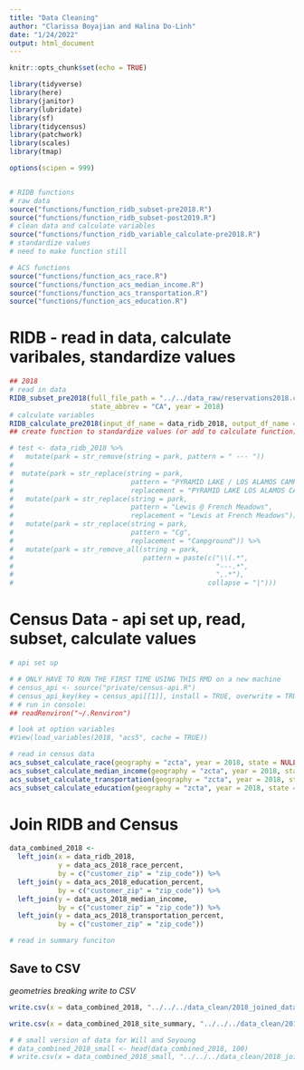 ```yaml
---
title: "Data Cleaning"
author: "Clarissa Boyajian and Halina Do-Linh"
date: "1/24/2022"
output: html_document
---
```


```r
knitr::opts_chunk$set(echo = TRUE)

library(tidyverse)
library(here)
library(janitor)
library(lubridate)
library(sf)
library(tidycensus)
library(patchwork)
library(scales)
library(tmap)

options(scipen = 999)


# RIDB functions
# raw data
source("functions/function_ridb_subset-pre2018.R")
source("functions/function_ridb_subset-post2019.R")
# clean data and calculate variables
source("functions/function_ridb_variable_calculate-pre2018.R")
# standardize values
# need to make function still

# ACS functions
source("functions/function_acs_race.R")
source("functions/function_acs_median_income.R")
source("functions/function_acs_transportation.R")
source("functions/function_acs_education.R")
```

# RIDB - read in data, calculate varibales, standardize values

```r
## 2018
# read in data
RIDB_subset_pre2018(full_file_path = "../../data_raw/reservations2018.csv", 
                    state_abbrev = "CA", year = 2018)
# calculate variables
RIDB_calculate_pre2018(input_df_name = data_ridb_2018, output_df_name = "data_ridb_2018")
## create function to standardize values (or add to calculate function)
```

```r
# test <- data_ridb_2018 %>% 
#   mutate(park = str_remove(string = park, pattern = " --- "))
# 
#  mutate(park = str_replace(string = park,
#                             pattern = "PYRAMID LAKE / LOS ALAMOS CAMPGROUND",
#                             replacement = "PYRAMID LAKE LOS ALAMOS CAMPGROUND")) %>%
#   mutate(park = str_replace(string = park,
#                             pattern = "Lewis @ French Meadows",
#                             replacement = "Lewis at French Meadows")) %>% 
#   mutate(park = str_replace(string = park,
#                             pattern = "Cg",
#                             replacement = "Campground")) %>% 
#   mutate(park = str_remove_all(string = park,
#                                pattern = paste(c("\\(.*",
#                                                  "---.*",
#                                                  ",.*"),
#                                                collapse = "|")))
```



# Census Data - api set up, read, subset, calculate values

```r
# api set up

# # ONLY HAVE TO RUN THE FIRST TIME USING THIS RMD on a new machine
# census_api <- source("private/census-api.R")
# census_api_key(key = census_api[[1]], install = TRUE, overwrite = TRUE)
# # run in console:
## readRenviron("~/.Renviron")

# look at option variables
#View(load_variables(2018, "acs5", cache = TRUE))

```

```r
# read in census data
acs_subset_calculate_race(geography = "zcta", year = 2018, state = NULL)
acs_subset_calculate_median_income(geography = "zcta", year = 2018, state = NULL)
acs_subset_calculate_transportation(geography = "zcta", year = 2018, state = NULL)
acs_subset_calculate_education(geography = "zcta", year = 2018, state = NULL)
```



# Join RIDB and Census

```r
data_combined_2018 <- 
  left_join(x = data_ridb_2018,
            y = data_acs_2018_race_percent,
            by = c("customer_zip" = "zip_code")) %>% 
  left_join(y = data_acs_2018_education_percent,
            by = c("customer_zip" = "zip_code")) %>% 
  left_join(y = data_acs_2018_median_income,
            by = c("customer_zip" = "zip_code")) %>% 
  left_join(y = data_acs_2018_transportation_percent,
            by = c("customer_zip" = "zip_code"))
```


```r
# read in summary funciton
```




## Save to CSV
*geometries breaking write to CSV*
```r
write.csv(x = data_combined_2018, "../../../data_clean/2018_joined_data.csv", row.names = FALSE)

write.csv(x = data_combined_2018_site_summary, "../../../data_clean/2018_joined_data_site_summary.csv", row.names = FALSE)
```



```r
# # small version of data for Will and Soyoung
# data_combined_2018_small <- head(data_combined_2018, 100)
# write.csv(x = data_combined_2018_small, "../../../data_clean/2018_joined_data_smallSubset.csv", row.names = FALSE)
```




